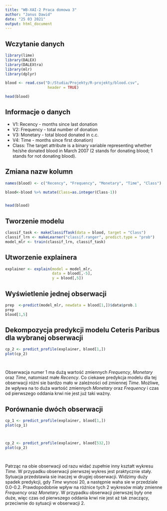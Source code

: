 ---
title: "WB-XAI-2 Praca domowa 3"
author: "Janus Dawid"
date: "25 03 2021"
output: html_document
---


## Wczytanie danych

```{r,echo=FALSE, results='hide', message=FALSE,warning=FALSE}
library(lime)
library(DALEX)
library(DALEXtra)
library(mlr)
library(dplyr)


```

```{r}


blood <- read.csv("D:/Studia/Projekty/R-projekty/blood.csv", 
                   header = TRUE)

head(blood)

```

## Informacje o danych
* V1: Recency - months since last donation
* V2: Frequency - total number of donation
* V3: Monetary - total blood donated in c.c.
* V4: Time - months since first donation)
* Class: The target attribute is a binary variable representing whether he/she donated blood in March 2007 (2 stands for donating blood; 1 stands for not donating blood).

## Zmiana nazw kolumn 

```{r}


names(blood) <- c("Recency", "Frequency", "Monetary", "Time", "Class")

blood<-blood %>% mutate(Class=as.integer(Class-1))


head(blood)

```


## Tworzenie modelu 

```{r}


classif_task <- makeClassifTask(data = blood, target = "Class")
classif_lrn <- makeLearner("classif.ranger", predict.type = "prob")
model_mlr <- train(classif_lrn, classif_task)

```


## Utworzenie explainera

```{r}

explainer <- explain(model = model_mlr,
                     data = blood[,-5],
                     y = blood[,5])
```


## Wyświetlenie jednej obserwacji

```{r}

prep  <-predict(model_mlr, newdata = blood[1,])$data$prob.1
prep
blood[1,5]

```



## Dekompozycja predykcji modelu Ceteris Paribus dla wybranej obserwacji
```{r}


cp_2 <- predict_profile(explainer, blood[1,])
plot(cp_2)




```

Obserwacja numer 1 ma dużą wartość zmiennych *Frequency*, *Monetary* oraz *Time*, natomiast małe *Recency*. Co ciekawe predykcja modelu dla tej obserwacji różni sie bardzo mało w zależności od zmiennej *Time*. Możliwe, że wpływa na to duża wartość zmiennych *Monetary* oraz *Frequency* i czas od pierwszego oddania krwi nie jest już taki ważny.

## Porównanie dwóch obserwacji

```{r}

cp_1 <- predict_profile(explainer, blood[1,])
plot(cp_1)




```



```{r}

cp_2 <- predict_profile(explainer, blood[532,])
plot(cp_2)




```


Patrząc na obie obserwacji od razu widać zupełnie inny kształt wykresu *Time*. W przypadku obserwacji pierwszej wykres jest praktycznie stały. Sytuacja przedstawia sie inaczej w drugiej obserwacji. Widzimy duży spadek predykcji, gdy *Time* wynosi 20, a następnie waha sie w przedziale 0.0-0.2. Prawdopodobnie wpływ na różnice tych 2 wykresów miały zmienne *Frequency* oraz *Monetary*. W przypadku obserwacji pierwszej były one duże, więc czas od pierwszego oddania krwi nie jest aż tak znaczący, przeciwnie do sytuacji w obserwacji 2. 

